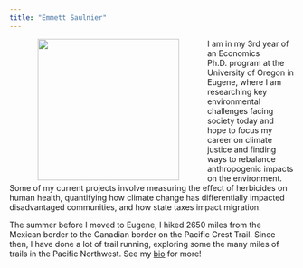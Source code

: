 ```yaml
---
title: "Emmett Saulnier"
---
```


<img align="left" src="images/uo_econ_pic.jpg" width = "250" HSPACE = "50">

I am in my 3rd year of an Economics Ph.D. program at the University of Oregon in Eugene, where I am researching key environmental challenges facing society today and hope to focus my career on climate justice and finding ways to rebalance anthropogenic impacts on the environment. Some of my current projects involve measuring the effect of herbicides on human health, quantifying how climate change has differentially impacted disadvantaged communities, and how state taxes impact migration.  

The summer before I moved to Eugene, I hiked 2650 miles from the Mexican border to the Canadian border on the Pacific Crest Trail. Since then, I have done a lot of trail running, exploring some the many miles of trails in the Pacific Northwest. See my [bio](about.html) for more! 


